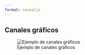 ```yaml
---
format: revealjs
---
```


## Canales gráficos

![Ejemplo de canales gráficos](Diapositivas/images/canales.png)
